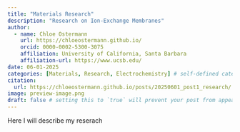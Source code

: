 ```yaml
---
title: "Materials Research"
description: "Research on Ion-Exchange Membranes"
author:
  - name: Chloe Ostermann
    url: https://chloeostermann.github.io/
    orcid: 0000-0002-5300-3075
    affiliation: University of California, Santa Barbara
    affiliation-url: https://www.ucsb.edu/
date: 06-01-2025
categories: [Materials, Research, Electrochemistry] # self-defined categories
citation: 
  url: https://chloeostermann.github.io/posts/20250601_post1_research/ 
image: preview-image.png
draft: false # setting this to `true` will prevent your post from appearing on your listing page until you're ready!
---
```


Here I will describe my reserach

